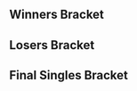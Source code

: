 {{DISPLAYTITLE:Pat's House 2: Singles Bracket}}{{SetGame|melee}}
{{tabs static
|name1=Overview
|link1=Pat's House/2
|name2=Singles Bracket
|link2=Pat's House/2/Singles Bracket
|name3=Doubles Bracket
|link3=Pat's House/2/Doubles Bracket
|This=2
}}

<!-- Generated with http://tournament-nub.rhcloud.com/toliquipedia -->
==Winners Bracket==
{{32DEWBracketA
|tourneylink=Pat's House/2
|tourneyname=Pat's House 2
|r1m1p1=Mew2King |r1m1p1flag=us |r1m1p1score=3 |r1m1win=1
|r1m1p2=First-year |r1m1p2flag= |r1m1p2score=0

|r1m2p1=Azusa |r1m2p1flag=us |r1m2p1score=3 |r1m2win=1
|r1m2p2=Larry Lurr |r1m2p2flag=us |r1m2p2score=2

|r1m3p1=Tafokints |r1m3p1flag=us |r1m3p1score=3 |r1m3win=1
|r1m3p2=MikeHaze |r1m3p2flag=us |r1m3p2score=0

|r1m4p1=Axe |r1m4p1flag=us |r1m4p1score=3 |r1m4win=1
|r1m4p2=gaR |r1m4p2flag=us |r1m4p2score=0

|r1m5p1=Shroomed |r1m5p1flag=us |r1m5p1score=3 |r1m5win=1
|r1m5p2=JpegImage |r1m5p2flag=us |r1m5p2score=1

|r1m6p1=Lucky |r1m6p1flag=us |r1m6p1score=3 |r1m6win=1
|r1m6p2=Laudandus |r1m6p2flag=us |r1m6p2score=0

|r1m7p1=S2J |r1m7p1flag=us |r1m7p1score=3 |r1m7win=1
|r1m7p2=Bacon |r1m7p2flag= |r1m7p2score=0

|r1m8p1=HugS |r1m8p1flag=us |r1m8p1score=1 |r1m8win=2
|r1m8p2=SFAT |r1m8p2flag=us |r1m8p2score=3

|r1m9p1=Hungrybox |r1m9p1flag=us |r1m9p1score=3 |r1m9win=1
|r1m9p2=NMW |r1m9p2flag=us |r1m9p2score=0

|r1m10p1=Eddy Mexico |r1m10p1flag=mx |r1m10p1score=3 |r1m10win=1
|r1m10p2=Ken |r1m10p2flag=us |r1m10p2score=0

|r1m11p1=MacD |r1m11p1flag=us |r1m11p1score=3 |r1m11win=1
|r1m11p2=Tai |r1m11p2flag=us |r1m11p2score=1

|r1m12p1=Westballz |r1m12p1flag=us |r1m12p1score=3 |r1m12win=1
|r1m12p2=Kira |r1m12p2flag=us |r1m12p2score=0

|r1m13p1=Fly Amanita |r1m13p1flag=us |r1m13p1score=3 |r1m13win=1
|r1m13p2=Zeo |r1m13p2flag= |r1m13p2score=0

|r1m14p1=ZeRo |r1m14p1flag=cl |r1m14p1score=3 |r1m14win=1
|r1m14p2=ROFL |r1m14p2flag=us |r1m14p2score=0

|r1m15p1=Fiction |r1m15p1flag=us |r1m15p1score=3 |r1m15win=1
|r1m15p2=Rockleeland |r1m15p2flag= |r1m15p2score=0

|r1m16p1=PewPewU |r1m16p1flag=us |r1m16p1score=3 |r1m16win=1
|r1m16p2=OkamiBW |r1m16p2flag=us |r1m16p2score=0

|r2m1p1=Mew2King |r2m1p1flag=us |r2m1p1score=3 |r2m1win=1
|r2m1p2=Azusa |r2m1p2flag=us |r2m1p2score=0

|r2m2p1=Tafokints |r2m2p1flag=us |r2m2p1score=0 |r2m2win=2
|r2m2p2=Axe |r2m2p2flag=us |r2m2p2score=3

|r2m3p1=Shroomed |r2m3p1flag=us |r2m3p1score=2 |r2m3win=2
|r2m3p2=Lucky |r2m3p2flag=us |r2m3p2score=3

|r2m4p1=S2J |r2m4p1flag=us |r2m4p1score=2 |r2m4win=2
|r2m4p2=SFAT |r2m4p2flag=us |r2m4p2score=3

|r2m5p1=Hungrybox |r2m5p1flag=us |r2m5p1score=3 |r2m5win=1
|r2m5p2=Eddy Mexico |r2m5p2flag=mx |r2m5p2score=0

|r2m6p1=MacD |r2m6p1flag=us |r2m6p1score=2 |r2m6win=2
|r2m6p2=Westballz |r2m6p2flag=us |r2m6p2score=3

|r2m7p1=Fly Amanita |r2m7p1flag=us |r2m7p1score=3 |r2m7win=1
|r2m7p2=ZeRo |r2m7p2flag=cl |r2m7p2score=2

|r2m8p1=Fiction |r2m8p1flag=us |r2m8p1score=1 |r2m8win=2
|r2m8p2=PewPewU |r2m8p2flag=us |r2m8p2score=3

|r3m1p1=Mew2King |r3m1p1flag=us |r3m1p1score=3 |r3m1win=1
|r3m1p2=Axe |r3m1p2flag=us |r3m1p2score=0

|r3m2p1=Lucky |r3m2p1flag=us |r3m2p1score=3 |r3m2win=1
|r3m2p2=SFAT |r3m2p2flag=us |r3m2p2score=0

|r3m3p1=Hungrybox |r3m3p1flag=us |r3m3p1score=3 |r3m3win=1
|r3m3p2=Westballz |r3m3p2flag=us |r3m3p2score=1

|r3m4p1=Fly Amanita |r3m4p1flag=us |r3m4p1score=3 |r3m4win=1
|r3m4p2=PewPewU |r3m4p2flag=us |r3m4p2score=1

|r4m1p1=Mew2King |r4m1p1flag=us |r4m1p1score=3 |r4m1win=1
|r4m1p2=Lucky |r4m1p2flag=us |r4m1p2score=1
|r4m1p1char1=sheik |r4m1p2char1=fox |r4m1p1stock1=4 |r4m1p2stock1=0 |r4m1win1=1 |r4m1stage1=Dream Land
|r4m1p1char2=fox |r4m1p2char2=fox |r4m1p1stock2=2 |r4m1p2stock2=0 |r4m1win2=1 |r4m1stage2=Pokémon Stadium
|r4m1p1char3=fox |r4m1p2char3=fox |r4m1p1stock3=0 |r4m1p2stock3=3 |r4m1win3=2 |r4m1stage3=Pokémon Stadium
|r4m1p1char4=marth |r4m1p2char4=fox |r4m1p1stock4=2 |r4m1p2stock4=0 |r4m1win4=1 |r4m1stage4=Final Destination
|r4m1p1char5= |r4m1p2char5= |r4m1p1stock5= |r4m1p2stock5= |r4m1win5= |r4m1stage5=
|r4m1date=
|r4m1finished=
|r4m1details={{BracketMatchDetails|comment=|preview=|lrthread=|vod=https://www.youtube.com/watch?v=zSgQgnQcvFs|interview=|recap=}}

|r4m2p1=Hungrybox |r4m2p1flag=us |r4m2p1score=3 |r4m2win=1
|r4m2p2=Fly Amanita |r4m2p2flag=us |r4m2p2score=0
|r4m2p1char1=jigglypuff |r4m2p2char1=ic |r4m2p1stock1=1 |r4m2p2stock1=0 |r4m2win1=1 |r4m2stage1=Fountain of Dreams
|r4m2p1char2=jigglypuff |r4m2p2char2=ic |r4m2p1stock2=2 |r4m2p2stock2=0 |r4m2win2=1 |r4m2stage2=Pokémon Stadium
|r4m2p1char3=jigglypuff |r4m2p2char3=ic |r4m2p1stock3=1 |r4m2p2stock3=0 |r4m2win3=1 |r4m2stage3=Pokémon Stadium
|r4m2p1char4= |r4m2p2char4= |r4m2p1stock4= |r4m2p2stock4= |r4m2win4= |r4m2stage4=
|r4m2p1char5= |r4m2p2char5= |r4m2p1stock5= |r4m2p2stock5= |r4m2win5= |r4m2stage5=
|r4m2date=
|r4m2finished=
|r4m2details={{BracketMatchDetails|comment=|preview=|lrthread=|vod=https://www.youtube.com/watch?v=0_LND7j831E|interview=|recap=}}
}}

==Losers Bracket==
{{32DELBracketSmwA
|tourneylink=Pat's House/2
|tourneyname=Pat's House 2
|l1placement=25-32
|l2placement=17-24
|l3placement=13-16
|l4placement=9-12
|l5placement=7-8
|l6placement=5-6

|l1m1p1=First-year |l1m1p1flag= |l1m1p1score=0 |l1m1win=2
|l1m1p2=Larry Lurr |l1m1p2flag=us |l1m1p2score=3

|l1m2p1=MikeHaze |l1m2p1flag=us |l1m2p1score=3 |l1m2win=1
|l1m2p2=gaR |l1m2p2flag=us |l1m2p2score=1

|l1m3p1=JpegImage |l1m3p1flag=us |l1m3p1score=0 |l1m3win=2
|l1m3p2=Laudandus |l1m3p2flag=us |l1m3p2score=3

|l1m4p1=Bacon |l1m4p1flag= |l1m4p1score=0 |l1m4win=2
|l1m4p2=HugS |l1m4p2flag=us |l1m4p2score=3

|l1m5p1=NMW |l1m5p1flag=us |l1m5p1score=1 |l1m5win=2
|l1m5p2=Ken |l1m5p2flag=us |l1m5p2score=3

|l1m6p1=Tai |l1m6p1flag=us |l1m6p1score=1 |l1m6win=2
|l1m6p2=Kira |l1m6p2flag=us |l1m6p2score=3

|l1m7p1=Zeo |l1m7p1flag= |l1m7p1score=3 |l1m7win=1
|l1m7p2=ROFL |l1m7p2flag=us |l1m7p2score=1

|l1m8p1=Rockleeland |l1m8p1flag= |l1m8p1score=0 |l1m8win=2
|l1m8p2=OkamiBW |l1m8p2flag=us |l1m8p2score=3

|l2m1p1=Fiction |l2m1p1flag=us |l2m1p1score=3 |l2m1win=1
|l2m1p2=Larry Lurr |l2m1p2flag=us |l2m1p2score=2

|l2m2p1=ZeRo |l2m2p1flag=cl |l2m2p1score=2 |l2m2win=2
|l2m2p2=MikeHaze |l2m2p2flag=us |l2m2p2score=3
|l2m2p1char1=fox |l2m2p2char1=fox

|l2m3p1=MacD |l2m3p1flag=us |l2m3p1score=3 |l2m3win=1
|l2m3p2=Laudandus |l2m3p2flag=us |l2m3p2score=2

|l2m4p1=Eddy Mexico |l2m4p1flag=mx |l2m4p1score=3 |l2m4win=1
|l2m4p2=HugS |l2m4p2flag=us |l2m4p2score=1

|l2m5p1=S2J |l2m5p1flag=us |l2m5p1score=3 |l2m5win=1
|l2m5p2=Ken |l2m5p2flag=us |l2m5p2score=2

|l2m6p1=Shroomed |l2m6p1flag=us |l2m6p1score=3 |l2m6win=1
|l2m6p2=Kira |l2m6p2flag=us |l2m6p2score=0

|l2m7p1=Tafokints |l2m7p1flag=us |l2m7p1score=3 |l2m7win=1
|l2m7p2=Zeo |l2m7p2flag= |l2m7p2score=1

|l2m8p1=Azusa |l2m8p1flag=us |l2m8p1score=3 |l2m8win=1
|l2m8p2=OkamiBW |l2m8p2flag=us |l2m8p2score=2

|l3m1p1=Fiction |l3m1p1flag=us |l3m1p1score=3 |l3m1win=1
|l3m1p2=MikeHaze |l3m1p2flag=us |l3m1p2score=0

|l3m2p1=MacD |l3m2p1flag=us |l3m2p1score=0 |l3m2win=2
|l3m2p2=Eddy Mexico |l3m2p2flag=mx |l3m2p2score=3

|l3m3p1=S2J |l3m3p1flag=us |l3m3p1score=0 |l3m3win=2
|l3m3p2=Shroomed |l3m3p2flag=us |l3m3p2score=3

|l3m4p1=Tafokints |l3m4p1flag=us |l3m4p1score=0 |l3m4win=2
|l3m4p2=Azusa |l3m4p2flag=us |l3m4p2score=3

|l4m1p1=SFAT |l4m1p1flag=us |l4m1p1score=3 |l4m1win=1
|l4m1p2=Fiction |l4m1p2flag=us |l4m1p2score=2

|l4m2p1=Axe |l4m2p1flag=us |l4m2p1score=3 |l4m2win=1
|l4m2p2=Eddy Mexico |l4m2p2flag=mx |l4m2p2score=0

|l4m3p1=PewPewU |l4m3p1flag=us |l4m3p1score=1 |l4m3win=2
|l4m3p2=Shroomed |l4m3p2flag=us |l4m3p2score=3

|l4m4p1=Westballz |l4m4p1flag=us |l4m4p1score=3 |l4m4win=1
|l4m4p2=Azusa |l4m4p2flag=us |l4m4p2score=1

|l5m1p1=SFAT |l5m1p1flag=us |l5m1p1score=3 |l5m1win=1
|l5m1p2=Axe |l5m1p2flag=us |l5m1p2score=0

|l5m2p1=Shroomed |l5m2p1flag=us |l5m2p1score=1 |l5m2win=2
|l5m2p2=Westballz |l5m2p2flag=us |l5m2p2score=3
|l5m2p1char1=sheik |l5m2p2char1=falco |l5m2p1stock1=2 |l5m2p2stock1=0 |l5m2win1=1 |l5m2stage1=Battlefield
|l5m2p1char2=sheik |l5m2p2char2=fox |l5m2p1stock2=0 |l5m2p2stock2=1 |l5m2win2=2 |l5m2stage2=Final Destination
|l5m2p1char3=sheik |l5m2p2char3=falco |l5m2p1stock3=0 |l5m2p2stock3=2 |l5m2win3=2 |l5m2stage3=Dream Land
|l5m2p1char4=sheik |l5m2p2char4=falco |l5m2p1stock4=0 |l5m2p2stock4=1 |l5m2win4=2 |l5m2stage4=Battlefield
|l5m2p1char5= |l5m2p2char5= |l5m2p1stock5= |l5m2p2stock5= |l5m2win5= |l5m2stage5=
|l5m2date=
|l5m2finished=
|l5m2details={{BracketMatchDetails|comment=|preview=|lrthread=|vod=https://www.youtube.com/watch?v=Dp1M9hbC_yQ|interview=|recap=}}

|l6m1p1=Fly Amanita |l6m1p1flag=us |l6m1p1score=3 |l6m1win=1
|l6m1p2=SFAT |l6m1p2flag=us |l6m1p2score=2
|l6m1p1char1=ic |l6m1p2char1=fox |l6m1p1stock1=2 |l6m1p2stock1=0 |l6m1win1=1 |l6m1stage1=Final Destination
|l6m1p1char2=ic |l6m1p2char2=fox |l6m1p1stock2=0 |l6m1p2stock2=2 |l6m1win2=2 |l6m1stage2=Pokémon Stadium
|l6m1p1char3=ic |l6m1p2char3=fox |l6m1p1stock3=1 |l6m1p2stock3=0 |l6m1win3=1 |l6m1stage3=Fountain of Dreams
|l6m1p1char4=ic |l6m1p2char4=fox |l6m1p1stock4=0 |l6m1p2stock4=1 |l6m1win4=2 |l6m1stage4=Dream Land
|l6m1p1char5=ic |l6m1p2char5=fox |l6m1p1stock5=2 |l6m1p2stock5=0 |l6m1win5=1 |l6m1stage5=Yoshi's Story
|l6m1date=
|l6m1finished=
|l6m1details={{BracketMatchDetails|comment=|preview=|lrthread=|vod=https://www.youtube.com/watch?v=CTYSQnZzvSY|interview=|recap=}}

|l6m2p1=Lucky |l6m2p1flag=us |l6m2p1score=2 |l6m2win=2
|l6m2p2=Westballz |l6m2p2flag=us |l6m2p2score=3
|l6m2p1char1=fox |l6m2p2char1=falco |l6m2p1stock1=1 |l6m2p2stock1=0 |l6m2win1=1 |l6m2stage1=Battlefield
|l6m2p1char2=fox |l6m2p2char2=falco |l6m2p1stock2=0 |l6m2p2stock2=1 |l6m2win2=2 |l6m2stage2=Battlefield
|l6m2p1char3=fox |l6m2p2char3=falco |l6m2p1stock3=0 |l6m2p2stock3=1 |l6m2win3=2 |l6m2stage3=Pokémon Stadium
|l6m2p1char4=fox |l6m2p2char4=falco |l6m2p1stock4=1 |l6m2p2stock4=0 |l6m2win4=1 |l6m2stage4=Pokémon Stadium
|l6m2p1char5=fox |l6m2p2char5=falco |l6m2p1stock5=0 |l6m2p2stock5=1 |l6m2win5=2 |l6m2stage5=Yoshi's Story
|l6m2date=
|l6m2finished=
|l6m2details={{BracketMatchDetails|comment=|preview=|lrthread=|vod=https://www.youtube.com/watch?v=OhvCm3I2yx4|interview=|recap=}}
}}
<onlyinclude>
==Final Singles Bracket==
{{DEFinalSmwBracket
|tourneylink=Pat's House/2
|tourneyname=Pat's House 2
|l1placement=4
|r2placement=3
|r3loserplacement=2
|r3winnerplacement=1
|column-width=200

<!-- FROM WINNERS -->
|r1m1p1=Mew2King |r1m1p1flag=us |r1m1p1score=3
|r1m1p2=Hungrybox |r1m1p2flag=us |r1m1p2score=1
|r1m1win=1
|r1m1p1char1=fox |r1m1p1stock1=2 |r1m1p2char1=jigglypuff |r1m1p2stock1=0 |r1m1win1=1 |r1m1stage1=Battlefield 
|r1m1p1char2=fox |r1m1p1stock2=0 |r1m1p2char2=jigglypuff |r1m1p2stock2=1 |r1m1win2=2 |r1m1stage2=Dream Land
|r1m1p1char3=fox |r1m1p1stock3=2 |r1m1p2char3=jigglypuff |r1m1p2stock3=0 |r1m1win3=1 |r1m1stage3=Pokémon Stadium
|r1m1p1char4=fox |r1m1p1stock4=1 |r1m1p2char4=jigglypuff |r1m1p2stock4=0 |r1m1win4=1 |r1m1stage4=Fountain of Dreams
|r1m1p1char5= |r1m1p1stock5= |r1m1p2char5= |r1m1p2stock5= |r1m1win5= |r1m1stage5=
|r1m1date=
|r1m1finished=
|r1m1details={{BracketMatchDetails
|vod=https://www.youtube.com/watch?v=0eAwBuHbc1g
|preview= 
|lrthread=
|interview=
|recap=
|comment=
|live=
}}

<!-- FROM LOSERS -->
|l1m1p1=Fly Amanita |l1m1p1flag=us |l1m1p1score=3
|l1m1p2=Westballz |l1m1p2flag=us |l1m1p2score=2
|l1m1win=1
|l1m1p1char1=ic |l1m1p1stock1=1 |l1m1p2char1=fox |l1m1p2stock1=0 |l1m1win1=1 |l1m1stage1=Yoshi's Story 
|l1m1p1char2=ic |l1m1p1stock2=0 |l1m1p2char2=falco |l1m1p2stock2=1 |l1m1win2=2 |l1m1stage2=Yoshi's Story
|l1m1p1char3=ic |l1m1p1stock3=1 |l1m1p2char3=fox |l1m1p2stock3=0 |l1m1win3=1 |l1m1stage3=Final Destination
|l1m1p1char4=ic |l1m1p1stock4=0 |l1m1p2char4=falco |l1m1p2stock4=1 |l1m1win4=2 |l1m1stage4=Pokémon Stadium
|l1m1p1char5=ic |l1m1p1stock5=1 |l1m1p2char5=falco |l1m1p2stock5=0 |l1m1win5=1 |l1m1stage5=Pokémon Stadium
|l1m1date=
|l1m1finished=
|l1m1details={{BracketMatchDetails
|vod=https://www.youtube.com/watch?v=O7ivl28SgGA
|preview= 
|lrthread=
|interview=
|recap=
|comment=
|live=
}}

<!-- LOSERS FINALS -->
|r2m1p1=Hungrybox |r2m1p1flag=us |r2m1p1score=3
|r2m1p2=Fly Amanita |r2m1p2flag=us |r2m1p2score=0
|r2m1win=1
|r2m1p1char1=jigglypuff |r2m1p1stock1=3 |r2m1p2char1=ic |r2m1p2stock1=0 |r2m1win1=1 |r2m1stage1=Fountain of Dreams 
|r2m1p1char2=jigglypuff |r2m1p1stock2=2 |r2m1p2char2=ic |r2m1p2stock2=0 |r2m1win2=1 |r2m1stage2=Final Destination
|r2m1p1char3=jigglypuff |r2m1p1stock3=1 |r2m1p2char3=ic |r2m1p2stock3=0 |r2m1win3=1 |r2m1stage3=Pokémon Stadium
|r2m1p1char4= |r2m1p1stock4= |r2m1p2char4= |r2m1p2stock4= |r2m1win4= |r2m1stage4=
|r2m1p1char5= |r2m1p1stock5= |r2m1p2char5= |r2m1p2stock5= |r2m1win5= |r2m1stage5=
|r2m1date=
|r2m1finished=
|r2m1details={{BracketMatchDetails
|vod=https://www.youtube.com/watch?v=c0nx5UEZzJ0
|preview= 
|lrthread=
|interview=
|recap=
|comment=
|live=
}}

<!-- GRAND FINALS -->
|r3m1p1=Mew2King |r3m1p1flag=us |r3m1p1score=3
|r3m1p2=Hungrybox |r3m1p2flag=us |r3m1p2score=1
|r3m1win=1
|export_score=true
|r3m1p1char1=fox |r3m1p1stock1=3 |r3m1p2char1=jigglypuff |r3m1p2stock1=0 |r3m1win1=1 |r3m1stage1=Battlefield 
|r3m1p1char2=fox |r3m1p1stock2=0 |r3m1p2char2=jigglypuff |r3m1p2stock2=1 |r3m1win2=2 |r3m1stage2=Dream Land
|r3m1p1char3=fox |r3m1p1stock3=1 |r3m1p2char3=jigglypuff |r3m1p2stock3=0 |r3m1win3=1 |r3m1stage3=Pokémon Stadium
|r3m1p1char4=fox |r3m1p1stock4=2 |r3m1p2char4=jigglypuff |r3m1p2stock4=0 |r3m1win4=1 |r3m1stage4=Fountain of Dreams
|r3m1p1char5= |r3m1p1stock5= |r3m1p2char5= |r3m1p2stock5= |r3m1win5= |r3m1stage5=

|r3m1date=
|r3m1finished=
|r3m1details={{BracketMatchDetails
|vod=https://www.youtube.com/watch?v=1B3EopJRX-s
|preview= 
|lrthread=
|interview=
|recap=
|comment=
|live=
}}
}}
</onlyinclude>
